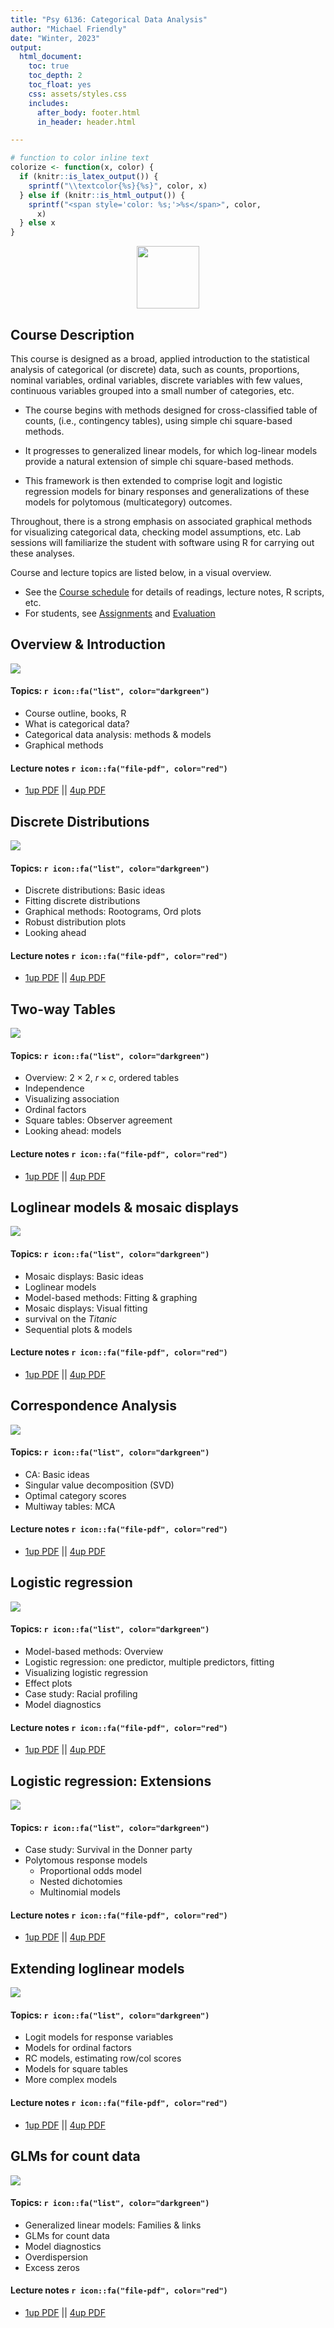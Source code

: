 ```yaml
---
title: "Psy 6136: Categorical Data Analysis"
author: "Michael Friendly"
date: "Winter, 2023"
output:
  html_document:
    toc: true
    toc_depth: 2
    toc_float: yes
    css: assets/styles.css
    includes:
      after_body: footer.html
      in_header: header.html

---
```


```r
# function to color inline text
colorize <- function(x, color) {
  if (knitr::is_latex_output()) {
    sprintf("\\textcolor{%s}{%s}", color, x)
  } else if (knitr::is_html_output()) {
    sprintf("<span style='color: %s;'>%s</span>", color,
      x)
  } else x
}
```


<center>
<img src="icons/psy6136-highres.png" width="100px"/>
</center>

## Course Description 

This course is designed as a broad, applied introduction to the statistical analysis of categorical (or discrete) data, such as counts, proportions, nominal variables, ordinal variables, discrete variables with few values, continuous variables grouped into a small number of categories, etc. 

* The course begins with methods designed for cross-classified table of counts, (i.e., contingency tables), using simple chi square-based methods. 

* It progresses to generalized linear models, for which log-linear models provide a natural extension of simple chi square-based methods. 

* This framework is then extended to comprise logit and logistic regression models for binary responses and generalizations of these models for polytomous (multicategory) outcomes.

Throughout, there is a strong emphasis on associated graphical methods for visualizing categorical data, checking model assumptions, etc. Lab sessions will familiarize the student with software using R for carrying out these analyses.

Course and lecture topics are listed below, in a visual overview. 

* See the [Course schedule](schedule.html) for details of readings, lecture notes, R scripts, etc.
* For students, see [Assignments](about.html#assign) and [Evaluation](about.html#evaluation)

## Overview & Introduction {#overview}

![](images/headers/bertifier.png)

#### Topics:  `r icon::fa("list", color="darkgreen")`

- Course outline, books, R
- What is categorical data?
- Categorical data analysis: methods & models
- Graphical methods

#### Lecture notes  `r icon::fa("file-pdf", color="red")` 
- [1up PDF](lectures/01-Overview.pdf) || [4up PDF](lectures/01-Overview-2x2.pdf)


## Discrete Distributions

![](images/headers/dpois-xyplot.png)

#### Topics:  `r icon::fa("list", color="darkgreen")`

- Discrete distributions: Basic ideas
- Fitting discrete distributions
- Graphical methods: Rootograms, Ord plots
- Robust distribution plots
- Looking ahead

#### Lecture notes  `r icon::fa("file-pdf", color="red")` 
- [1up PDF](lectures/02-Discrete.pdf) || [4up PDF](lectures/02-Discrete-2x2.pdf)

## Two-way Tables

![](images/headers/twoway.png)

#### Topics:  `r icon::fa("list", color="darkgreen")`

- Overview: $2 \times 2$, $r \times c$, ordered tables
- Independence
- Visualizing association
- Ordinal factors
- Square tables: Observer agreement
- Looking ahead: models

#### Lecture notes  `r icon::fa("file-pdf", color="red")` 
- [1up PDF](lectures/03-Twoway1.pdf) || [4up PDF](lectures/03-Twoway1-2x2.pdf)



## Loglinear models & mosaic displays

![](images/headers/loglin.png)


#### Topics:  `r icon::fa("list", color="darkgreen")`

- Mosaic displays: Basic ideas
- Loglinear models
- Model-based methods: Fitting & graphing
- Mosaic displays: Visual fitting
- survival on the _Titanic_
- Sequential plots & models

#### Lecture notes  `r icon::fa("file-pdf", color="red")` 
- [1up PDF](lectures/04-Loglin.pdf) || [4up PDF](lectures/04-Loglin-2x2.pdf)

## Correspondence Analysis

![](images/headers/corresp.png)

#### Topics:  `r icon::fa("list", color="darkgreen")`

- CA: Basic ideas
- Singular value decomposition (SVD)
- Optimal category scores
- Multiway tables: MCA

#### Lecture notes  `r icon::fa("file-pdf", color="red")` 
- [1up PDF](lectures/05-Corresp.pdf) || [4up PDF](lectures/05-Corresp-2x2.pdf)


## Logistic regression

![](images/headers/logistic.png)

#### Topics:  `r icon::fa("list", color="darkgreen")`

- Model-based methods: Overview
- Logistic regression: one predictor, multiple predictors, fitting
- Visualizing logistic regression
- Effect plots
- Case study: Racial profiling
- Model diagnostics

#### Lecture notes  `r icon::fa("file-pdf", color="red")` 
- [1up PDF](lectures/06-Logistic.pdf) || [4up PDF](lectures/06-Logistic-2x2.pdf)


## Logistic regression: Extensions

![](images/headers/logistic2.png)


#### Topics:  `r icon::fa("list", color="darkgreen")`

- Case study: Survival in the Donner party
- Polytomous response models
  + Proportional odds model
  + Nested dichotomies
  + Multinomial models

#### Lecture notes  `r icon::fa("file-pdf", color="red")` 
- [1up PDF](lectures/07-Logistic2.pdf) || [4up PDF](lectures/07-Logistic2-2x2.pdf)


## Extending loglinear models

![](images/headers/loglin2.png)

#### Topics:  `r icon::fa("list", color="darkgreen")`

- Logit models for response variables
- Models for ordinal factors
- RC models, estimating row/col scores
- Models for square tables
- More complex models

#### Lecture notes  `r icon::fa("file-pdf", color="red")` 
- [1up PDF](lectures/08-Loglin2.pdf) || [4up PDF](lectures/08-Loglin2-2x2.pdf)


## GLMs for count data

![](images/headers/countdata.png)


#### Topics:  `r icon::fa("list", color="darkgreen")`

- Generalized linear models: Families & links
- GLMs for count data
- Model diagnostics
- Overdispersion
- Excess zeros

#### Lecture notes  `r icon::fa("file-pdf", color="red")` 
- [1up PDF](lectures/09-CountData.pdf) || [4up PDF](lectures/09-CountData-2x2.pdf)



